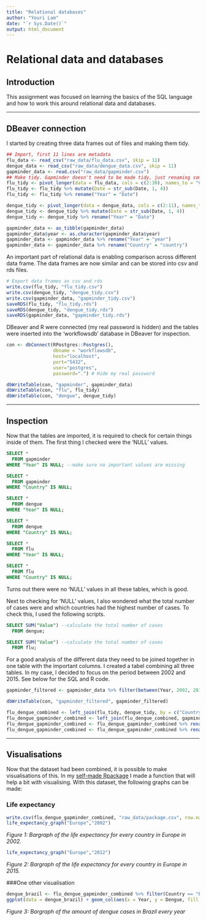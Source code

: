 ```yaml
---
title: "Relational databases"
author: "Youri Lam"
date: "`r Sys.Date()`"
output: html_document
---
```

# Relational data and databases

## Introduction {-}

This assignment was focused on learning the basics of the SQL language and how to work this around relational data and databases.

----

## DBeaver connection {-}

I started by creating three data frames out of files and making them tidy.

```r
## Import, first 11 lines are metadata
flu_data <- read_csv("raw_data/flu_data.csv", skip = 11)
dengue_data <- read_csv("raw_data/dengue_data.csv", skip = 11)
gapminder_data <- read.csv("raw_data/gapminder.csv")
## Make tidy. Gapminder doesn't need to be made tidy, just renaming some rows for future use.
flu_tidy <- pivot_longer(data = flu_data, cols = c(2:30), names_to = "Country", values_to = "Value")
flu_tidy <- flu_tidy %>% mutate(Date = str_sub(Date, 1, 4))
flu_tidy <- flu_tidy %>% rename("Year" = "Date")

dengue_tidy <- pivot_longer(data = dengue_data, cols = c(2:11), names_to = "Country", values_to = "Value")
dengue_tidy <- dengue_tidy %>% mutate(Date = str_sub(Date, 1, 4))
dengue_tidy <- dengue_tidy %>% rename("Year" = "Date")

gapminder_data <- as_tibble(gapminder_data)
gapminder_data$year <- as.character(gapminder_data$year)
gapminder_data <- gapminder_data %>% rename("Year" = "year")
gapminder_data <- gapminder_data %>% rename("Country" = "country")
```

An important part of relational data is enabling comparison across different data frame. The data frames are now similar and can be stored into csv and rds files.

```r
# Export data frames as csv and rds
write.csv(flu_tidy, "flu_tidy.csv")
write.csv(dengue_tidy, "dengue_tidy.csv")
write.csv(gapminder_data, "gapminder_tidy.csv")
saveRDS(flu_tidy, "flu_tidy.rds")
saveRDS(dengue_tidy, "dengue_tidy.rds")
saveRDS(gapminder_data, "gapminder_tidy.rds")
```

DBeaver and R were connected (my real password is hidden) and the tables were inserted into the 'workflowsdb' database in DBeaver for inspection.

```r
con <- dbConnect(RPostgres::Postgres(), 
                 dbname = "workflowsdb", 
                 host="localhost", 
                 port="5432", 
                 user="postgres", 
                 password=".") # Hide my real password
```

```r
dbWriteTable(con, "gapminder", gapminder_data)
dbWriteTable(con, "flu", flu_tidy)
dbWriteTable(con, "dengue", dengue_tidy)
```

----

## Inspection {-}

Now that the tables are imported, it is required to check for certain things inside of them. The first thing I checked were the 'NULL' values.

```sql
SELECT *
  FROM gapminder
WHERE "Year" IS NULL; --make sure no important values are missing
```

```sql
SELECT *
  FROM gapminder
WHERE "Country" IS NULL;
```

```sql
SELECT *
  FROM dengue
WHERE "Year" IS NULL;
```

```sql
SELECT *
  FROM dengue
WHERE "Country" IS NULL;
```

```sql
SELECT *
  FROM flu
WHERE "Year" IS NULL;
```

```sql
SELECT *
  FROM flu
WHERE "Country" IS NULL;
```
 
Turns out there were no 'NULL' values in all these tables, which is good. 

Next to checking for 'NULL' values, I also wondered what the total number of cases were and which countries had the highest number of cases. To check this, I used the following scripts.

```sql
SELECT SUM("Value") --calculate the total number of cases
  FROM dengue;
```

```sql
SELECT SUM("Value") --calculate the total number of cases
  FROM flu;
```

For a good analysis of the different data they need to be joined together in one table with the important columns. I created a tabel combining all three tables. In my case, I decided to focus on the period between 2002 and 2015. See below for the SQL and R code.

```r
gapminder_filtered <- gapminder_data %>% filter(between(Year, 2002, 2015))
```

```r
dbWriteTable(con, "gapminder_filtered", gapminder_filtered)
```

```r
flu_dengue_combined <- left_join(flu_tidy, dengue_tidy, by = c("Country", "Year"))
flu_dengue_gapminder_combined <- left_join(flu_dengue_combined, gapminder_filtered, by = c("Country", "Year"))
flu_dengue_gapminder_combined <- flu_dengue_gapminder_combined %>% rename("Flu" = "Value.x")
flu_dengue_gapminder_combined <- flu_dengue_gapminder_combined %>% rename("Dengue" = "Value.y")
```
----

## Visualisations {-}

Now that the dataset had been combined, it is possible to make visualisations of this. In my [self-made Rpackage](https://yourilam.github.io/08_Rpackage.html) I made a function that will help a bit with visualising. With this dataset, the following graphs can be made:

### Life expectancy {-}

```r
write.csv(flu_dengue_gapminder_combined, "raw_data/package.csv", row.names=FALSE)
life_expectancy_graph("Europe","2002")
```
_Figure 1: Bargraph of the life expectancy for every country in Europe in 2002._

```r
life_expectancy_graph("Europe","2012")
```
_Figure 2: Bargraph of the life expectancy for every country in Europe in 2015._

###One other visualisation

```r
dengue_brazil <- flu_dengue_gapminder_combined %>% filter(Country == "Brazil") %>% select(Dengue, Year)
ggplot(data = dengue_brazil) + geom_col(aes(x = Year, y = Dengue, fill = Year), show.legend = FALSE) + labs(title = "Development of dengue in Brazil each year")
```
_Figure 3: Bargraph of the amount of dengue cases in Brazil every year_
